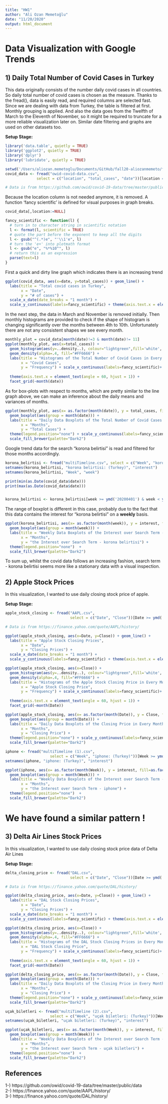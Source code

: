 ```yaml
---
title: "HW1"
author: "Ali Ozan Memetoğlu"
date: "11/20/2020"
output: html_document
---
```

#   Data Visualization with Google Trends
##  1) Daily Total Number of Covid Cases in Turkey 

  This data originally consists of the number daily covid cases in all countries. So daily total number of covid cases is chosen as the measure. Thanks to the fread(), data is easily read, and required columns are selected fast. Since we are dealing with data from Turkey, the table is filtered at first. Monthly grouping is applied. And also the data goes from the Twelfth of March to the Eleventh of November, so it might be required to truncate for a more reliable visualization later on.
Similar date filtering and graphs are used on  other datasets too.
  
**Setup Stage:**
```r

library('data.table', quietly = TRUE)
library('ggplot2', quietly = TRUE)
library('dplyr')
library('lubridate', quietly = TRUE)

setwd('/Users/aliozan.memetoglu/Documents/GitHub/fall20-aliozanmemeto/files')
covid_data <- fread("owid-covid-data.csv", 
              select = c("location", "total_cases", "date"))[location == ('Turkey')]

# Data is from https://github.com/owid/covid-19-data/tree/master/public/data
```
  Because the location column is not needed anymore, it is removed. A function 'fancy scientific' is defined for visual purposes in graph breaks. 

```r
covid_data[,location:=NULL]

fancy_scientific <- function(l) {
  # turn in to character string in scientific notation
  l <- format(l, scientific = TRUE)
  # quote the part before the exponent to keep all the digits
  l <- gsub("^(.*)e", "'\\1'e", l)
  # turn the 'e+' into plotmath format
  l <- gsub("e", "%*%10^", l)
  # return this as an expression
  parse(text=l)
}


```

First a quick and dirty line graph which indicates there is an increasing trend

```r
ggplot(covid_data, aes(x=date, y=total_cases)) + geom_line() +
  labs(title = "Total covid cases in Turkey", 
       x = "Date",
       y = "# of cases") +
  scale_x_date(date_breaks = "1 month") +
  scale_y_continuous(labels=fancy_scientific) + theme(axis.text.x = element_text(angle = 45, hjust = 1))

```

In the next step, the data in March and November is removed initially. Then monthly histograms are provided to check if the shape of histogram is changing significantly over the months between 4th to 10th. Unfortunately there are not any consistent shapes we see every month.

```r
monthly_plot = covid_data[month(date)!=3 & month(date)!= 11]
ggplot(monthly_plot, aes(x=total_cases)) +
  geom_histogram(aes(y=..density..), colour="lightgreen",fill='white', binwidth = 10000)+ 
  geom_density(alpha=.4, fill="#FF6666") +
  labs(title = "Histograms of the Total Number of Covid Cases in Every Month", 
       x = "Covid Cases",
       y = "Frequency") + scale_x_continuous(labels=fancy_scientific)+ scale_y_continuous(labels=fancy_scientific)   +
  
  theme(axis.text.x = element_text(angle = 60, hjust = 1)) +
  facet_grid(~month(date))
```

As for box-plots with respect to months, which are pretty similar to the line graph above, we can make an inference about the daily means and variances of months.

```r
ggplot(monthly_plot, aes(x= as.factor(month(date)), y = total_cases, fill=as.factor(month(date)))) +
  geom_boxplot(aes(group = month(date))) +
  labs(title = "Daily Data Boxplots of the Total Number of Covid Cases in Every Month", 
       x = "Months",
       y = "Total Cases") + 
  theme(legend.position="none") + scale_y_continuous(labels=fancy_scientific) +
  scale_fill_brewer(palette="Dark2")
```

Google trend data for the search "korona belirtisi" is read and filtered for those months accordingly.

```r
korona_belirtisi <- fread("multiTimeline.csv", select = c("Week", "korona belirtisi: (Turkey)"))
setnames(korona_belirtisi, "korona belirtisi: (Turkey)", "interest")
setnames(korona_belirtisi, "Week", "week")

print(min(as.Date(covid_data$date)))
print(max(as.Date(covid_data$date)))


korona_belirtisi <- korona_belirtisi[week >= ymd('20200401') & week < ymd('20201101')]
```

The range of boxplot is different in this case, probably due to the fact that this data contains the interest for "korona belirtisi" on a **weekly** basis.

```r
ggplot(korona_belirtisi, aes(x= as.factor(month(week)), y = interest, fill=as.factor(month(week)))) +
  geom_boxplot(aes(group = month(week))) +
  labs(title = "Weekly Data Boxplots of the Interest over Search Term - korona belirtisi in Every Month", 
       x = "Months",
       y = "the Interest over Search Term - korona belirtisi") + 
  theme(legend.position="none")  +
  scale_fill_brewer(palette="Dark2")
```

To sum up, whilst the covid data follows an increasing fashion, search term - korona belirtisi seems more like a stationary data with a visual inspection.

##  2) Apple Stock Prices

In this visualization, I wanted to use daily closing stock price of apple.

**Setup Stage:**
```r
apple_stock_closing <- fread("AAPL.csv", 
                             select = c("Date", "Close"))[Date >= ymd('20200401') & Date < ymd('20201101')]

# Data is from https://finance.yahoo.com/quote/AAPL/history/
```


```r

ggplot(apple_stock_closing, aes(x=Date, y=Close)) + geom_line() +
  labs(title = "Apple Stock Closing Prices", 
       x = "Date",
       y = "Closing Prices") +
  scale_x_date(date_breaks = "1 month") +
  scale_y_continuous(labels=fancy_scientific) + theme(axis.text.x = element_text(angle = 45, hjust = 1))

```

```r

ggplot(apple_stock_closing, aes(x=Close)) +
  geom_histogram(aes(y=..density..), colour="lightgreen",fill='white', bins = 20)+ 
  geom_density(alpha=.4, fill="#FF6666") +
  labs(title = "Histograms of the Apple Stock Closing Price in Every Month", 
       x = "Apple Stock Closing Price",
       y = "Frequency") + scale_x_continuous(labels=fancy_scientific)+ scale_y_continuous(labels=fancy_scientific)   +
  
  theme(axis.text.x = element_text(angle = 60, hjust = 1)) +
  facet_grid(~month(Date))

```

```r

ggplot(apple_stock_closing, aes(x= as.factor(month(Date)), y = Close, fill=as.factor(month(Date)))) +
  geom_boxplot(aes(group = month(Date))) +
  labs(title = "Daily Data Boxplots of the Closing Price in Every Month", 
       x = "Months",
       y = "Closing Price") + 
  theme(legend.position="none") + scale_y_continuous(labels=fancy_scientific) +
  scale_fill_brewer(palette="Dark2")

```

```r
iphone <- fread("multiTimeline (1).csv", 
                    select = c("Week", "iphone: (Turkey)"))[Week >= ymd('20200401') & Week < ymd('20201101')]
setnames(iphone, "iphone: (Turkey)", "interest")

ggplot(iphone, aes(x= as.factor(month(Week)), y = interest, fill=as.factor(month(Week)))) +
  geom_boxplot(aes(group = month(Week))) +
  labs(title = "Weekly Data Boxplots of the Interest over Search Term - iphone in Every Month", 
       x = "Months",
       y = "the Interest over Search Term - iphone") + 
  theme(legend.position="none")  +
  scale_fill_brewer(palette="Dark2")

```
# We have found a similar pattern !

##  3) Delta Air Lines Stock Prices

In this visualization, I wanted to use daily closing stock price data of Delta Air Lines

**Setup Stage:**
```r
delta_closing_price <- fread("DAL.csv", 
                             select = c("Date", "Close"))[Date >= ymd('20200401') & Date < ymd('20201101')]

# Data is from https://finance.yahoo.com/quote/DAL/history/
```

```r

ggplot(delta_closing_price, aes(x=Date, y=Close)) + geom_line() +
  labs(title = "DAL Stock Closing Prices", 
       x = "Date",
       y = "Closing Prices") +
  scale_x_date(date_breaks = "1 month") +
  scale_y_continuous(labels=fancy_scientific) + theme(axis.text.x = element_text(angle = 45, hjust = 1))

```

```r

ggplot(delta_closing_price, aes(x=Close)) +
  geom_histogram(aes(y=..density..), colour="lightgreen",fill='white', bins = 20)+ 
  geom_density(alpha=.4, fill="#FF6666") +
  labs(title = "Histograms of the DAL Stock Closing Prices in Every Month", 
       x = "DAL Stock Closing Price",
       y = "Frequency") + scale_x_continuous(labels=fancy_scientific)+ scale_y_continuous(labels=fancy_scientific)   +
  
  theme(axis.text.x = element_text(angle = 60, hjust = 1)) +
  facet_grid(~month(Date))

```

```r

ggplot(delta_closing_price, aes(x= as.factor(month(Date)), y = Close, fill=as.factor(month(Date)))) +
  geom_boxplot(aes(group = month(Date))) +
  labs(title = "Daily Data Boxplots of the Closing Price in Every Month", 
       x = "Months",
       y = "Closing Price") + 
  theme(legend.position="none") + scale_y_continuous(labels=fancy_scientific) +
  scale_fill_brewer(palette="Dark2")

```

```r
uçak_biletleri <- fread("multiTimeline (2).csv", 
                    select = c("Week", "uçak biletleri: (Turkey)"))[Week >= ymd('20200401') & Week < ymd('20201101')]
setnames(uçak_biletleri, "uçak biletleri: (Turkey)", "interest")

ggplot(uçak_biletleri, aes(x= as.factor(month(Week)), y = interest, fill=as.factor(month(Week)))) +
  geom_boxplot(aes(group = month(Week))) +
  labs(title = "Weekly Data Boxplots of the Interest over Search Term - uçak biletleri in Every Month", 
       x = "Months",
       y = "the Interest over Search Term - uçak biletleri") + 
  theme(legend.position="none")  +
  scale_fill_brewer(palette="Dark2")

```


##  References

1-) https://github.com/owid/covid-19-data/tree/master/public/data \
2-) https://finance.yahoo.com/quote/AAPL/history/ \
3-) https://finance.yahoo.com/quote/DAL/history/
